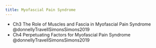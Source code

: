 ```yaml
---
title: Myofascial Pain Syndrome
---
```



::: {.callout}

- Ch3 The Role of Muscles and Fascia in Myofascial Pain Syndrome @donnellyTravellSimonsSimons2019
- Ch4 Perpetuating Factors for Myofascial Pain Syndrome @donnellyTravellSimonsSimons2019


:::